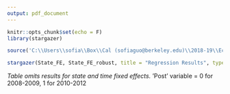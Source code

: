 ---
output: pdf_document
---

```{r setup, include=FALSE}
knitr::opts_chunk$set(echo = F)
library(stargazer)

source('C:\\Users\\sofia\\Box\\Cal (sofiaguo@berkeley.edu)\\2018-19\\Econ 140\\Term Project\\Econ 140 Project Regression.R')
```

```{r,results='asis'}

stargazer(State_FE, State_FE_robust, title = "Regression Results", type = 'latex', omit = c('State', 'Year'), header = F, column.labels = c('OLS','Robust SE'))

```

*Table omits results for state and time fixed effects.
\newline
*'Post' variable = 0 for 2008-2009, 1 for 2010-2012
